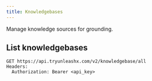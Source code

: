 ```yaml
---
title: Knowledgebases
---
```


Manage knowledge sources for grounding.

## List knowledgebases

```
GET https://api.tryunleashx.com/v2/knowledgebase/all
Headers:
  Authorization: Bearer <api_key>
``` 